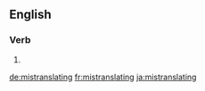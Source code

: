 ==English==

===Verb===
{{head|en|present participle}}

# {{present participle of|mistranslate|lang=en}}

[[de:mistranslating]]
[[fr:mistranslating]]
[[ja:mistranslating]]